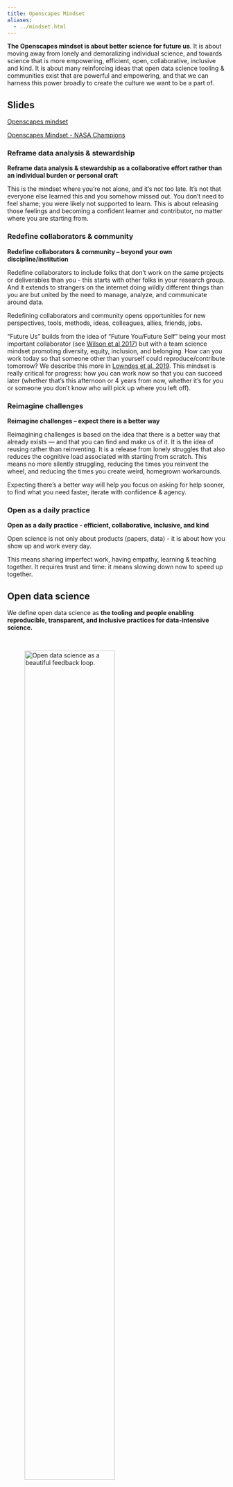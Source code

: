 ```yaml
---
title: Openscapes Mindset
aliases: 
  - ../mindset.html
---
```


**The Openscapes mindset is about better science for future us**. It is about moving away from lonely and demoralizing individual science, and towards science that is more empowering, efficient, open, collaborative, inclusive and kind. It is about many reinforcing ideas that open data science tooling & communities exist that are powerful and empowering, and that we can harness this power broadly to create the culture we want to be a part of.

::: {.callout-warning icon="false"}
## Slides

[Openscapes mindset](https://docs.google.com/presentation/d/1fXgrWU5AMrZwgvpjs2J0dRT9x1Tc-IZyQIn8yPZSGM8/)

[Openscapes Mindset - NASA Champions](https://docs.google.com/presentation/d/1sEaWbBIzJqkbeRVJsOJvWK0LI4nrr0iniLRhHNaiqK0/edit?usp=sharing)
:::

### Reframe data analysis & stewardship

**Reframe data analysis & stewardship as a collaborative effort rather than an individual burden or personal craft**

This is the mindset where you're not alone, and it's not too late. It's not that everyone else learned this and you somehow missed out. You don't need to feel shame; you were likely not supported to learn. This is about releasing those feelings and becoming a confident learner and contributor, no matter where you are starting from.

### Redefine collaborators & community

**Redefine collaborators & community -- beyond your own discipline/institution**

Redefine collaborators to include folks that don't work on the same projects or deliverables than you - this starts with other folks in your research group. And it extends to strangers on the internet doing wildly different things than you are but united by the need to manage, analyze, and communicate around data.

Redefining collaborators and community opens opportunities for new perspectives, tools, methods, ideas, colleagues, allies, friends, jobs.

"Future Us" builds from the idea of "Future You/Future Self" being your most important collaborator (see [Wilson et al 2017](https://journals.plos.org/ploscompbiol/article?id=10.1371/journal.pcbi.1005510)) but with a team science mindset promoting diversity, equity, inclusion, and belonging. How can you work today so that someone other than yourself could reproduce/contribute tomorrow? We describe this more in [Lowndes et al. 2019](https://openscapes.github.io/supercharge-research/). This mindset is really critical for progress: how you can work now so that you can succeed later (whether that's this afternoon or 4 years from now, whether it's for you or someone you don't know who will pick up where you left off).

### Reimagine challenges

**Reimagine challenges -- expect there is a better way**

Reimagining challenges is based on the idea that there is a better way that already exists — and that you can find and make us of it. It is the idea of reusing rather than reinventing. It is a release from lonely struggles that also reduces the cognitive load associated with starting from scratch. This means no more silently struggling, reducing the times you reinvent the wheel, and reducing the times you create weird, homegrown workarounds.

Expecting there's a better way will help you focus on asking for help sooner, to find what you need faster, iterate with confidence & agency.

### Open as a daily practice

**Open as a daily practice - efficient, collaborative, inclusive, and kind**

Open science is not only about products (papers, data) - it is about how you show up and work every day.

This means sharing imperfect work, having empathy, learning & teaching together. It requires trust and time: it means slowing down now to speed up together.

## Open data science

We define open data science as **the tooling and people enabling reproducible, transparent, and inclusive practices for data-intensive science.**

<br>

![Open data science as a beautiful feedback loop.](images/feedback-loop-tooling-people.png){fig-alt="Two illustrations connected by arrows that form a feedback loop between the two. The first illustration is some oak trees and grass that says \"Tooling: tools & practices\" and the second is many hands coming together in the center that says \"People: teams & community\"" fig-align="center" width="70%"}

**This works as a beautiful feedback loop:** Using similar tooling promotes and streamlines teamwork. And teamwork better equips you to learn new tooling. With this shared mindset, the idea of team becomes ever-broadening, along with your abilities to adapt to an evolving softwarescape.

### Open data science feedback loop in action

There are innumerable examples of this feedback loop in action.

One great example is GitHub.

**Tooling**: As a tool, GitHub can be used for collaborative version control that handles archiving, bookkeeping, and searching. It also has tools for project management, as well as publishing with Markdown.

**People:** Community norms with GitHub include the way files are organized, how documentation looks, and the idea that READMEs displayed on the homepage are used to help onboard new folks to using or contributing to the project. Additionally, folks use the GitHub Issues and Projects feature to discuss and coordinate. Used these ways, GitHub is enabling a new era of #SciComm (Science Communication).

GitHub enables collaboration by reducing both `analysis_final_final_final.R` and `re: fwd: FWD: analysis_final_final_final.R`

## Open data science key concepts

### Data science as a discipline

Data science is "the discipline of turning raw data into understanding" - [R for Data Science](https://r4ds.hadley.nz/) (Wickham, Çetinkaya-Rundel & Grolemund 2023).

There are concepts, theory, and tools for thinking about and working with data. Just like a field chemistry has concepts for things, theory for how they work, and tools for studying them, so does data science --- for data.

No matter what your study system or your question, there are discernible steps involved that when you embrace will make you more efficient. These steps are illustrated in this figure from Wickham & Grolemund: you will need to import/get your data into analytical software, wrangle it (tidy and transform), and THEN you can start understanding your data and asking your science questions by making sense of it visually and with models.

<br>

![Image from R for Data Science by Wickham & Grolemund](images/r4ds_data-science.png){fig-align="center" width="70%"}

**Tidying your data before asking your science questions is a critical point here**. Don't build your whole analysis around whatever weird format your data may have come in. That will make it very difficult to later decide you want to examine only a small subset of years, locations, etc. Remember that Data tidying ("data wrangling", "data prep") can take up to 50--80% of a data scientist's time ([Lohr 2014](https://www.nytimes.com/2014/08/18/technology/for-big-data-scientists-hurdle-to-insights-is-janitor-work.html), New York Times).

> **Mindset: Decouple your research questions from data questions, get help sooner**

Data science also has an emphasis on communication. It is incredible what is possible on the communication front. This this one-minute video called [What is RMarkdown?](https://vimeo.com/178485416) shows some of the possibilities.

Data science is not just for "big data" or AI or machine learning. You can use data science theory and tools no matter the size or context of your data.

Another important reason to think about data science as a discipline is that it helps dispell the idea that your study system is somehow unique - this is not the case when it comes to data. Distinguish data questions from research questions, learn how to ask for help. Don't confound them or it will be really hard to iterate (for example, when you want to explore a subset like a specific year or place).

Expect there is a way to do what you want to do. This will help you find commonalities and unite you with other members of your research group, and beyond.

> "When I was doing my PhD, I confounded my science questions with my data questions. I was studying squid, asking questions that no one had ever asked before. But I needed to reformat some dates in MATLAB. I treated this date-formatting task also as something that no one had ever asked before. I was looking in the cephalopod peer-reviewed literature for guidance; I couldn't step back and decouple this data question from my squid question, and I struggled for much, much longer because of it." - Julie Lowndes

### **Open data science tools exist**

**Open data science tools exist** - tools to match data science theory.

<br>

![From Wickham 2017, Welcome to the tidyverse](images/tidyverse_wickham_pres.png){fig-align="center" width="70%"}

As Hadley Wickham described in his slides [Welcome to the tidyverse](https://speakerdeck.com/hadley/welcome-to-the-tidyverse?slide=28), tooling exists for every step of this conceptual diagram. They exist to streamline working with data.

These tools are developed by actual people -- nice people! We'll explore them more in the Open Communities lesson.

### Open as a way to work

**Open science is a daily benefit:** it is a way to be efficient & streamlined. It is not just an added ask to share data at publication. It's not only about sharing data. It's about how you work, who you include, and the tools that you use. It starts with reuse: when you leverage existing resources, you learn far more than you came for about good practices and approaches, and spend less time reinventing. It starts off with yourself: be open with yourself and your team first.

**Open means easier onboarding** -- personal and collective. A focus on inclusive documentation and operations means that it is easier to return to a project, whether it's picking up where you left off last month or when you're handing it off to another person. It's like an external memory (personal and collective).

Open requires trust and safety -- starting with your team. Psychological safety is a big part of open.

Open is a spectrum -- what you share, who you share it with, or how you share it. It's not all-or-nothing.

-   What: slides, tweets, blogs, forums, wikis... then also code, data, protocols
-   Who: your self, research group, project team, institution...then also public
-   How: internal servers, DropBox...then also Google Drive, GitHub, data repos

> Mindset: Increasingly weave open into your work so it's easier to share as you need

Open helps you find solutions faster as you learn to talk about your data, express your needs, and recognize solutions.

Open helps you build confidence -- skills are transferable beyond your science. Working openly requires being empathic and inclusive -- this will grow a network of allies.

### Research group as a team

Focus on common parts that unite you, not what sets you apart.

Build horizontal leadership & resilience so that there is less reinventing, less knowledge lost, less loneliness. Think of the lab horizontally as skillsets & needs instead of vertically as science bins.

It's about diversity, equity, inclusion, and belonging: Instead of the skills you have when you come to the group determining how you will be able to Do Science, co-create shared practices and deliberate paths to onboard new people, and skill-share to continue learning together.

> **Mindset: What do our workflows have in common and how can we learn from each other**

Science is collaborative. Let's make it more head up, heart open and less heads down, elbows out.

### Collaborators & community (redefined) as a way to learn

Learn from, with, and for others ([Lowndes 2019](https://www.scientificamerican.com/blog/observations/open-software-means-kinder-science/)). This helps overcome isolation, self-taught bad practices, apprehension ([Stevens et al. 2018](https://www.biorxiv.org/content/early/2018/02/15/265421)). It helps you transform from "self-taught" to "community-taught".

> "Everyone in the community, no matter how accomplished they are in their
> own specialty, comes with a **mind open to learning from, with, and for
> each other.**
>
> We learn from others by using their code and documentation, their blogs and tutorials, their talks and webinars. We learn with others online through Twitter, discussion forums and Slack channels, and in person through coding clubs, hacky hours, meetups, workshops and conferences. And we learn for others by writing tutorials and blogs about our own learning processes, or adding or fulfilling feature requests, which we can then contribute back to the community." - [Lowndes 2019, Open Software Means Kinder Science](https://blogs.scientificamerican.com/observations/open-software-means-kinder-science/)

Use the Internet more for science (it is such an underleveraged tool!). Learn and connect through social media, blogs, forums, new communications outlets...(It is such a cool time to be a scientist).

> **Mindset: Engage as feels right but know you're not alone**

## Open science as part of the climate movement

> **" 'We' speaks to the collective, to collaboration, to community, to the relational work at hand. Addressing the climate crisis...will take everyone.**
>
> **'We' speaks to justice, to how we do the work that needs doing and whose contributions are valued. We cannot, we must not, go it alone"**
>
> \- Ayana Elizabeth Johnson & Katharine Wilkinson, [All We Can Save](https://allwecansave.earth)

Working towards solutions to some of our world's greatest challenges means teamwork and progress at unprecedented levels in ways that have never been seen before. We are part of shaping this. We can use this motivation to ask difficult questions, have difficult conversations, and be leaders, no matter our job titles.

## Recap

Open data science tools, practices, & communities exist and are powerful and empowering, and game-changing for science. They enable us to do better science in less time. They are like the Force from Star Wars:

-   More powerful than you ever imagined
-   Enable you to broaden the scope of the questions you can ask
-   You can be a Jedi to others: pass forward what you've learned
-   You can join & build diverse communities of allies

We can harness this power for science more broadly. We can create the culture that we want to be a part of -- towards [kinder science](https://blogs.scientificamerican.com/observations/open-software-means-kinder-science/). We can do this with the Openscapes mindset:

-   Be efficient, open, collaborative, inclusive, and kind
-   Reframe data analysis as a collaborative effort rather than an individual burden or personal craft
-   Redefine collaborators & community: Future You, Future Us
    -   Think like a team: share imperfect work and learn together
    -   Beyond your own discipline, and online
-   Reimagine challenges: Expect there is a better way
    -   Iterate with confidence, agency, & community
    -   You're not alone, it's not too late

Our approach to help develop this mindset is by focusing on the following:

-   Data science as a discipline
-   Open as a way to work
-   Group members as a team
-   Collaborators and community (redefined) as a way to learn
-   The Internet as an underleveraged tool for science

## Notes and resources

-   [Biased by default: exploring discrimination in research code](https://docs.google.com/presentation/d/1INTsli9obj3BiV8xDwJc4IovPnt2EUFNyLYyF_GK7bE/present#slide=id.g8dabbda190_0_898) - Abby Cabunoc Mayes Bioinformatics Community Conference Keynote 2020
-   [Carpe Talk](https://www.tidyverse.org/blog/2018/07/carpe-talk/) --- Bryan & Averick. Consider for your next talk!

```{=html}
<!---
Science is collaborative. In the big picture, you're contributing to how we understand and interact with the natural world. In a narrower sense, 

Collaborating efficiently has historically been really hard to do. It's only been the last 20 years or so that we've moved beyond mailing things with the postal service. Being able to email and get feedback on files through track changes was a huge step forward, but it comes with a lot of bookkeeping and reproduciblity issues (did I do my analyses with `thesis_final_final.xls` or `thesis_final_usethisone.xls`?). But now, open tools make it much easier to collaborate. 

Working with collaborators in mind is critical for reproducibility. And, your most important collaborator is Future You. This training will introduce best practices using open tools, so that collaboration will become second nature to you!

- record of your analyses. 
- rerun them!
- modify them, maybe change a threshold, try a different coefficient, etc, maybe today
- modify them, make a new figure, in 6 months! 

--->
```
```{=html}
<!---
- how to THINK about data 
    - how to think about data separately from your research questions
    - how and why to tidy data and analyze tidy data, rather than making your analyses accommodate messy data
    - how there is a lot of decision-making involved with data analysis, and a lot of creativity
- how to increase efficiency in your science
    - and increase reproducibility
    - and facilitate collaboration with others — especially Future You!
- how open science is a great benefit
    - find solutions faster
    - broaden the impact of your work
- how to learn with intention and community
    - think ahead instead of only to get a single job done now
    - the #rstats online community is fantastic. The tools we're using are developed by real people. Real, nice people. They are building powerful and empowering tools and are welcoming to all skill-levels
--->
```

